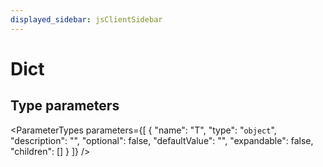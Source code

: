 ```yaml
---
displayed_sidebar: jsClientSidebar
---
```



# Dict

## Type parameters

<ParameterTypes parameters={[
  {
    "name": "T",
    "type": "`object`",
    "description": "",
    "optional": false,
    "defaultValue": "",
    "expandable": false,
    "children": []
  }
]} />
